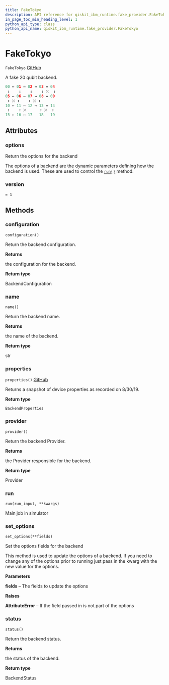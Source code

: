 ```yaml
---
title: FakeTokyo
description: API reference for qiskit_ibm_runtime.fake_provider.FakeTokyo
in_page_toc_min_heading_level: 1
python_api_type: class
python_api_name: qiskit_ibm_runtime.fake_provider.FakeTokyo
---
```


# FakeTokyo

<span id="qiskit_ibm_runtime.fake_provider.FakeTokyo" />

`FakeTokyo` [GitHub](https://github.com/Qiskit/qiskit-ibm-runtime/tree/stable/0.21/qiskit_ibm_runtime/fake_provider/backends/tokyo/fake_tokyo.py#L28-L141 "view source code")

A fake 20 qubit backend.

```python
00 ↔ 01 ↔ 02 ↔ 03 ↔ 04
 ↕    ↕    ↕    ↕ ⤫  ↕
05 ↔ 06 ↔ 07 ↔ 08 ↔ 09
 ↕ ⤫ ↕    ↕ ⤫ ↕
10 ↔ 11 ↔ 12 ↔ 13 ↔ 14
 ↕    ↕ ⤫      ↕ ⤫  ↕
15 ↔ 16 ↔ 17   18   19
```

## Attributes

<span id="qiskit_ibm_runtime.fake_provider.FakeTokyo.options" />

### options

Return the options for the backend

The options of a backend are the dynamic parameters defining how the backend is used. These are used to control the [`run()`](#qiskit_ibm_runtime.fake_provider.FakeTokyo.run "qiskit_ibm_runtime.fake_provider.FakeTokyo.run") method.

<span id="qiskit_ibm_runtime.fake_provider.FakeTokyo.version" />

### version

`= 1`

## Methods

### configuration

<span id="qiskit_ibm_runtime.fake_provider.FakeTokyo.configuration" />

`configuration()`

Return the backend configuration.

**Returns**

the configuration for the backend.

**Return type**

BackendConfiguration

### name

<span id="qiskit_ibm_runtime.fake_provider.FakeTokyo.name" />

`name()`

Return the backend name.

**Returns**

the name of the backend.

**Return type**

str

### properties

<span id="qiskit_ibm_runtime.fake_provider.FakeTokyo.properties" />

`properties()` [GitHub](https://github.com/Qiskit/qiskit-ibm-runtime/tree/stable/0.21/qiskit_ibm_runtime/fake_provider/backends/tokyo/fake_tokyo.py#L135-L141 "view source code")

Returns a snapshot of device properties as recorded on 8/30/19.

**Return type**

`BackendProperties`

### provider

<span id="qiskit_ibm_runtime.fake_provider.FakeTokyo.provider" />

`provider()`

Return the backend Provider.

**Returns**

the Provider responsible for the backend.

**Return type**

Provider

### run

<span id="qiskit_ibm_runtime.fake_provider.FakeTokyo.run" />

`run(run_input, **kwargs)`

Main job in simulator

### set\_options

<span id="qiskit_ibm_runtime.fake_provider.FakeTokyo.set_options" />

`set_options(**fields)`

Set the options fields for the backend

This method is used to update the options of a backend. If you need to change any of the options prior to running just pass in the kwarg with the new value for the options.

**Parameters**

**fields** – The fields to update the options

**Raises**

**AttributeError** – If the field passed in is not part of the options

### status

<span id="qiskit_ibm_runtime.fake_provider.FakeTokyo.status" />

`status()`

Return the backend status.

**Returns**

the status of the backend.

**Return type**

BackendStatus

